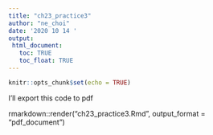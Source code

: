 ---
title: "ch23_practice3"
author: "ne_choi"
date: '2020 10 14 '
output:
 html_document:
   toc: TRUE
   toc_float: TRUE
---

```{r setup, include=FALSE}
knitr::opts_chunk$set(echo = TRUE)
```

I'll export this code to pdf

rmarkdown::render("ch23_practice3.Rmd", output_format = "pdf_document")
